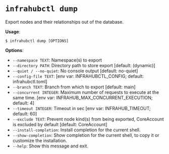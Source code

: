 # `infrahubctl dump`

Export nodes and their relationships out of the database.

**Usage**:

```console
$ infrahubctl dump [OPTIONS]
```

**Options**:

* `--namespace TEXT`: Namespace(s) to export
* `--directory PATH`: Directory path to store export  [default: (dynamic)]
* `--quiet / --no-quiet`: No console output  [default: no-quiet]
* `--config-file TEXT`: [env var: INFRAHUBCTL_CONFIG; default: infrahubctl.toml]
* `--branch TEXT`: Branch from which to export  [default: main]
* `--concurrent INTEGER`: Maximum number of requests to execute at the same time.  [env var: INFRAHUB_MAX_CONCURRENT_EXECUTION; default: 4]
* `--timeout INTEGER`: Timeout in sec  [env var: INFRAHUB_TIMEOUT; default: 60]
* `--exclude TEXT`: Prevent node kind(s) from being exported, CoreAccount is excluded by default  [default: CoreAccount]
* `--install-completion`: Install completion for the current shell.
* `--show-completion`: Show completion for the current shell, to copy it or customize the installation.
* `--help`: Show this message and exit.
